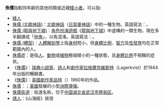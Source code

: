 '''侏儒'''指較同年齡的其他同類或近親[[矮小者|矮小者]]，可以指:
*[[矮人|矮人]] 
*[[侏儒_(北歐神話)|侏儒 (北歐神話)]]：[[北歐神話|北歐神話]]（[[日耳曼|日耳曼]][[神話|神話]]）中的一種生物。英語寫法：{{lang|en|Dwarf}}。
*[[侏儒_(龍與地下城)|侏儒 (龍與地下城)]]：[[角色扮演遊戲|角色扮演遊戲]]《[[龍與地下城|龍與地下城]]》中虛構的一類生物，現在多半翻譯成「[[地侏|地侏]]」，以免混淆。英語寫法：{{lang|en|Gnome}}。
*[[侏儒_(體型)|侏儒 (體型)]]：[[人體|人體]][[解剖學|解剖學]]上指[[身材|身材]]短小，但[[身體比例|身體比例]]、[[智力|智力]]及[[性發育|性發育]]均在正常範圍內的人。
*[[侏儒症|侏儒症]]：是指[[人|人]]、[[動物|動物]]或[[植物|植物]]極端矮小的一種狀態，且[[身體比例|身體比例]]不相稱的症状。
*《[[侏儒_(瑞典文學)|侏儒]]》：[[瑞典|瑞典]][[小說家|小說家]]、[[詩人|詩人]]和[[劇作家|劇作家]][[拉格爾克維斯特|拉格爾克維斯特]]（Lagerkvist）於1944年出版的暢銷書。
*《[[侏儒_(英國文學)|侏儒]]》：[[英國|英國]][[劇作家|劇作家]][[品特|品特]]（{{lang|en|Harold Pinter}}）1960年的作品。
*[[侏儒导弹|侏儒]]：{{lang|en|Midgetman}}；[[美國|美國]]發展的小型[[洲際導彈|洲際導彈]]。
*[[侏儒街道|侏儒街道]]：街道名称，位于[[中国|中国]][[湖北省|湖北省]][[武汉市|武汉市]][[蔡甸区|蔡甸区]]。
*[[中國妖怪列表|靖人]]：《山海經》妖怪

{{disambig|Cat=二字消歧義|Z}}